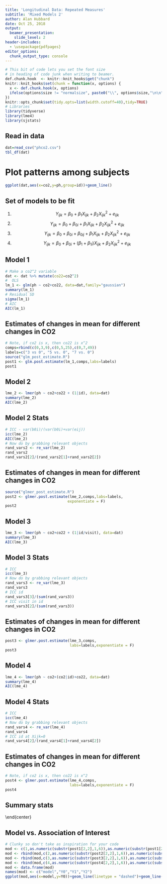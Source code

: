 ```yaml
---
title: 'Longitudinal Data: Repeated Measures'
subtitle: 'Mixed Models 2'
author: Alan Hubbard
date: Oct 25, 2018
output: 
  beamer_presentation:
    slide_level: 2  
header-includes:
  - \usepackage{pdfpages}
editor_options: 
  chunk_output_type: console
---
```


```r
# This bit of code lets you set the font size
# in heading of code junk when writing to beamer.
def.chunk.hook  <- knitr::knit_hooks$get("chunk")
knitr::knit_hooks$set(chunk = function(x, options) {
  x <- def.chunk.hook(x, options)
  ifelse(options$size != "normalsize", paste0("\\", options$size,"\n\n", x, "\n\n \\normalsize"), x)
})
knitr::opts_chunk$set(tidy.opts=list(width.cutoff=40),tidy=TRUE)
# Libraries
library(tidyverse)
library(lme4)
library(sjstats)
```

## Read in data
```r
dat=read_csv("phco2.csv")
tbl_df(dat)
```

# Plot patterns among subjects
```r
ggplot(dat,aes(x=co2,y=ph,group=id))+geom_line()

```

## Set of models to be fit
1. $$Y_{ijk} = \beta_0  + \beta_1 X_{ijk}+\beta_2 X^2_{ijk}+e_{ijk}$$
2. $$Y_{ijk} = \beta_0  + \beta_{0i}+ \beta_1 X_{ijk}+\beta_2 X^2_{ijk}+e_{ijk}$$
3. $$Y_{ijk} = \beta_0  + \beta_{0i} + \beta_{0ij}+ \beta_1 X_{ijk}+\beta_2 X^2_{ijk}+e_{ijk}$$
4. $$Y_{ijk} = \beta_0  + \beta_{0i}+ (\beta_1+\beta_{1i}) X_{ijk}+\beta_2 X^2_{ijk}+e_{ijk}$$

## Model 1
```r
# Make a co2^2 variable
dat <- dat %>% mutate(co22=co2^2)
#  OLS
lm_1 <- glm(ph ~ co2+co22, data=dat,family="gaussian")
summary(lm_1)
# Residual SD
sigma(lm_1)
# AIC
AIC(lm_1)
```

## Estimates of changes in mean for different changes in CO2
```r
# Note, if co2 is x, then co22 is x^2
comps=rbind(c(0,3,9),c(0,5,25),c(0,7,49))
labels=c("3 vs 0", "5 vs. 0", "7 vs. 0")
source("glm_post_estimate.R")
post1 <- glm.post.estimate(lm_1,comps,labs=labels)
post1
```


## Model 2
```r
lme_2 <- lmer(ph ~ co2+co22 + (1|id), data=dat)
summary(lme_2)
AIC(lme_2)
```

## Model 2 Stats
```r
# ICC - var(b0i)/(var(b0i)+var(eij))
icc(lme_2)
AIC(lme_2)
# Now do by grabbing relevant objects
rand_vars2 <- re_var(lme_2)
rand_vars2
rand_vars2[2]/(rand_vars2[1]+rand_vars2[2])
```


## Estimates of changes in mean for different changes in CO2
```r
source("glmer_post_estimate.R")
post2 <- glmer.post.estimate(lme_2,comps,labs=labels,
                            exponentiate = F)
post2
```

## Model 3
```r
lme_3 <- lmer(ph ~ co2+co22 + (1|id/visit), data=dat)
summary(lme_3)
AIC(lme_3)
```

## Model 3 Stats
```r
# ICC
icc(lme_3)
# Now do by grabbing relevant objects
rand_vars3 <- re_var(lme_3)
rand_vars3
# ICC id
rand_vars3[3]/(sum(rand_vars3))
# ICC visit in id
rand_vars3[2]/(sum(rand_vars3))
```

## Estimates of changes in mean for different changes in CO2
```r
post3 <- glmer.post.estimate(lme_3,comps,
                             labs=labels,exponentiate = F)
post3
```

## Model 4
```r
lme_4 <- lmer(ph ~ co2+(co2|id)+co22, data=dat)
summary(lme_4)
AIC(lme_4)
```

## Model 4 Stats
```r
# ICC
icc(lme_4)
# Now do by grabbing relevant objects
rand_vars4 <- re_var(lme_4)
rand_vars4
# ICC id at Xijk=0
rand_vars4[2]/(rand_vars4[1]+rand_vars4[2])
```

## Estimates of changes in mean for different changes in CO2
```r
# Note, if co2 is x, then co22 is x^2
post4 <- glmer.post.estimate(lme_4,comps,
                             labs=labels,exponentiate = F)
post4
```

## Summary stats

\begin{center}
\tiny{
\begin{table}
\caption{\textsc{Estimates(SE) and Akaike's Information Criterion (AIC) of four hierarchical linear mixed effects models for pH versus $C0_2$}}
\label{ch7tab.phvsCO2}
\vspace{0.2in}
\begin{tabular}{ccccccccc}
& \multicolumn{2}{c}{Model 1} & \multicolumn{2}{c}{Model 2} & \multicolumn{2}{c}{Model 3} & \multicolumn{2}{c}{Model 4} \\
\hline
 Parameter & Est & SE & Est & SE & Est & SE & Est & SE   \\
\hline
$\beta_0$ &  7.6 &   .021 &    7.6 &   .021 &    7.6 &    .021 &    7.6 &   .026  \\
$\beta_1$ & -.14 &   .014 &   -.14 &   .008 &   -.14 &  .0080 &   -.14 &  .0076 \\
$\beta_2$ & .0073 &  .0019 &  .0074 &  .0011 &  .0073 &  .0011 &  .0073 &   .0010 \\
\hline
$\sigma_{\beta_{0i}}$  &     &  &   .071 &   &   .071 &    &   .097 &    \\ \
$\sigma_{\beta_{0ij}}$ &   &       &       &       &   .021 &    &       &       \\
$\sigma_{\beta_{1i}}$ &   &       &       &       &       &      &  .0065 &  \\
$\sigma_e$ &  .088 &   &   .051 &   &   .048 &   &   .047 &   \\
\hline
$AIC$ & -136 &       &   -143 &       &   -142 &       &   -147 &       \\ 
\end{tabular} \\[0.5ex]
\end{table}
}
\end{center}

## Model vs. Association of Interest
```r
# Clunky so don't take as inspiration for your code
mod <- c(1,as.numeric(substr(post1[2,2],1,6)),as.numeric(substr(post1[2,1],1,6)),as.numeric(substr(post1[2,2],9,14)))
mod <- rbind(mod,c(2,as.numeric(substr(post2[2,2],1,6)),as.numeric(substr(post2[2,1],1,6)),as.numeric(substr(post2[2,2],9,14))))
mod <- rbind(mod,c(3,as.numeric(substr(post3[2,2],1,6)),as.numeric(substr(post3[2,1],1,6)),as.numeric(substr(post3[2,2],9,14))))
mod <- rbind(mod,c(4,as.numeric(substr(post4[2,2],1,6)),as.numeric(substr(post4[2,1],1,6)),as.numeric(substr(post4[2,2],9,14))))
mod <- data.frame(mod)
names(mod) <- c("model","Y0","Y1","Y2")
ggplot(mod,aes(x=model,y=Y0))+geom_line(linetype = "dashed")+geom_line(aes(x=model, y=Y1))+geom_line(aes(x=model, y=Y2),linetype = "dashed")+ ylab("E(Yijk | Xijk=5)-E(Yijk | Xijk=0)")+ggtitle('Estimate and 95 % CI (dashed lines)')

```

